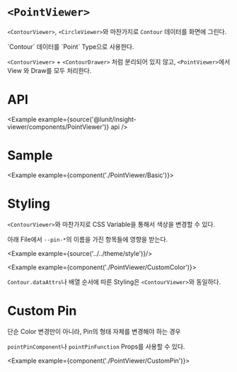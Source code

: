 
# `<PointViewer>`

`<ContourViewer>`, `<CircleViewer>`와 마찬가지로 `Contour` 데이터를 화면에 그린다.

<Link to="/insight-viewer/contour">`Contour` 데이터를 `Point` Type으로 사용한다.</Link>

`<ContourViewer>` + `<ContourDrawer>` 처럼 분리되어 있지 않고, `<PointViewer>`에서 View 와 Draw를 모두 처리한다.

# API

<Example example={source('@lunit/insight-viewer/components/PointViewer')} api />

# Sample

<Example example={component('./PointViewer/Basic')}>
  <InsightViewerPreview height={720}/>
</Example>

# Styling

`<ContourViewer>`와 마찬가지로 CSS Variable을 통해서 색상을 변경할 수 있다.

아래 File에서 `--pin-*`의 이름을 가진 항목들에 영향을 받는다.

<Example example={source('../../theme/style')}/>

<Example example={component('./PointViewer/CustomColor')}>
  <InsightViewerPreview height={720}/>
</Example>

`Contour.dataAttrs`나 배열 순서에 따른 Styling은 `<ContourViewer>`와 동일하다.

# Custom Pin

단순 Color 변경만이 아니라, Pin의 형태 자체를 변경해야 하는 경우

`pointPinComponent`나 `pointPinFunction` Props를 사용할 수 있다.

<Example example={component('./PointViewer/CustomPin')}>
  <InsightViewerPreview height={720}/>
</Example>